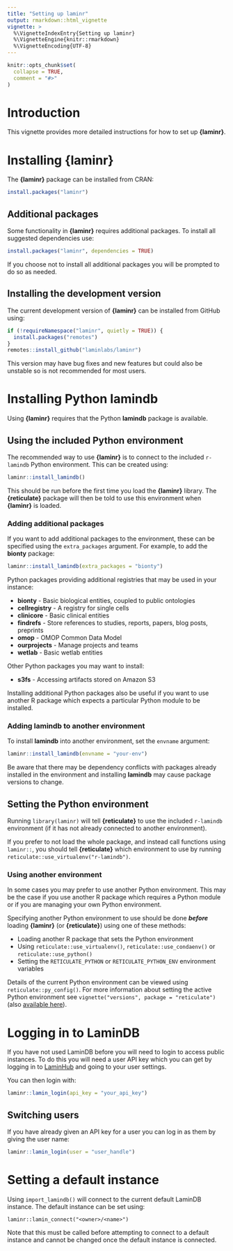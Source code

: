 ```yaml
---
title: "Setting up laminr"
output: rmarkdown::html_vignette
vignette: >
  %\VignetteIndexEntry{Setting up laminr}
  %\VignetteEngine{knitr::rmarkdown}
  %\VignetteEncoding{UTF-8}
---
```


```r
knitr::opts_chunk$set(
  collapse = TRUE,
  comment = "#>"
)
```

# Introduction

This vignette provides more detailed instructions for how to set up **{laminr}**.

# Installing **{laminr}**

The **{laminr}** package can be installed from CRAN:

```r
install.packages("laminr")
```

## Additional packages

Some functionality in **{laminr}** requires additional packages.
To install all suggested dependencies use:

```r
install.packages("laminr", dependencies = TRUE)
```

If you choose not to install all additional packages you will be prompted to do so as needed.

## Installing the development version

The current development version of **{laminr}** can be installed from GitHub using:

```r
if (!requireNamespace("laminr", quietly = TRUE)) {
  install.packages("remotes")
}
remotes::install_github("laminlabs/laminr")
```

This version may have bug fixes and new features but could also be unstable so is not recommended for most users.

# Installing Python **lamindb**

Using **{laminr}** requires that the Python **lamindb** package is available.

## Using the included Python environment

The recommended way to use **{laminr}** is to connect to the included `r-lamindb` Python environment.
This can be created using:

```r
laminr::install_lamindb()
```

This should be run before the first time you load the **{laminr}** library.
The **{reticulate}** package will then be told to use this environment when **{laminr}** is loaded.

### Adding additional packages

If you want to add additional packages to the environment, these can be specified using the `extra_packages` argument.
For example, to add the **bionty** package:

```r
laminr::install_lamindb(extra_packages = "bionty")
```

Python packages providing additional registries that may be used in your instance:

- **bionty** - Basic biological entities, coupled to public ontologies
- **cellregistry** - A registry for single cells
- **clinicore** - Basic clinical entities
- **findrefs** - Store references to studies, reports, papers, blog posts, preprints
- **omop** - OMOP Common Data Model
- **ourprojects** - Manage projects and teams
- **wetlab** - Basic wetlab entities

Other Python packages you may want to install:

- **s3fs** - Accessing artifacts stored on Amazon S3

Installing additional Python packages also be useful if you want to use another R package which expects a particular Python module to be installed.

### Adding **lamindb** to another environment

To install **lamindb** into another environment, set the `envname` argument:

```r
laminr::install_lamindb(envname = "your-env")
```

Be aware that there may be dependency conflicts with packages already installed in the environment and installing **lamindb** may cause package versions to change.

## Setting the Python environment

Running `library(laminr)` will tell **{reticulate}** to use the included `r-lamindb` environment (if it has not already connected to another environment).

If you prefer to not load the whole package, and instead call functions using `laminr::`, you should tell **{reticulate}** which environment to use by running `reticulate::use_virtualenv("r-lamindb")`.

### Using another environment

In some cases you may prefer to use another Python environment.
This may be the case if you use another R package which requires a Python module or if you are managing your own Python environment.

Specifying another Python environment to use should be done ***before*** loading **{laminr}** (or **{reticulate}**) using one of these methods:

- Loading another R package that sets the Python environment
- Using `reticulate::use_virtualenv()`, `reticulate::use_condaenv()` or `reticulate::use_python()`
- Setting the `RETICULATE_PYTHON` or `RETICULATE_PYTHON_ENV` environment variables

Details of the current Python environment can be viewed using `reticulate::py_config()`.
For more information about setting the active Python environment see `vignette("versions", package = "reticulate")` (also [available here](https://rstudio.github.io/reticulate/articles/versions.html)).

# Logging in to LaminDB

If you have not used LaminDB before you will need to login to access public instances.
To do this you will need a user API key which you can get by logging in to [LaminHub](https://lamin.ai/dashboard) and going to your user settings.

You can then login with:

```r
laminr::lamin_login(api_key = "your_api_key")
```

## Switching users

If you have already given an API key for a user you can log in as them by giving the user name:

```r
laminr::lamin_login(user = "user_handle")
```

# Setting a default instance

Using `import_lamindb()` will connect to the current default LaminDB instance.
The default instance can be set using:

```
laminr::lamin_connect("<owner>/<name>")
```

Note that this must be called before attempting to connect to a default instance and cannot be changed once the default instance is connected.
